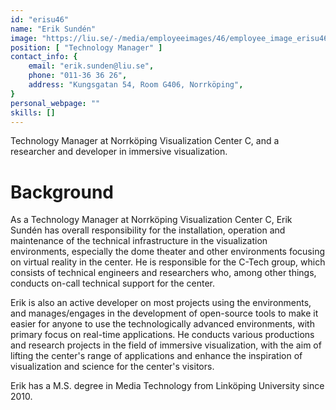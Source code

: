 ```yaml
---
id: "erisu46"
name: "Erik Sundén"
image: "https://liu.se/-/media/employeeimages/46/employee_image_erisu46.jpeg"
position: [ "Technology Manager" ]
contact_info: {
    email: "erik.sunden@liu.se",
    phone: "011-36 36 26",
    address: "Kungsgatan 54, Room G406, Norrköping",
}
personal_webpage: ""
skills: []
---
```


Technology Manager at Norrköping Visualization Center C, and a researcher and developer in immersive visualization.

# Background
As a Technology Manager at Norrköping Visualization Center C, Erik Sundén has overall responsibility for the installation, operation and maintenance of the technical infrastructure in the visualization environments, especially the dome theater and  other environments focusing on virtual reality in the center. He is responsible for the C-Tech group, which consists of technical engineers and researchers who, among other things, conducts on-call technical support for the center.

Erik is also an active developer on most projects using the environments, and manages/engages in the development of open-source tools to make it easier for anyone to use the technologically advanced environments, with primary focus on real-time applications. He conducts various productions and research projects in the field of immersive visualization, with the aim of lifting the center's range of applications and enhance the inspiration of visualization and science for the center's visitors.

Erik has a M.S. degree in Media Technology from Linköping University since 2010.
